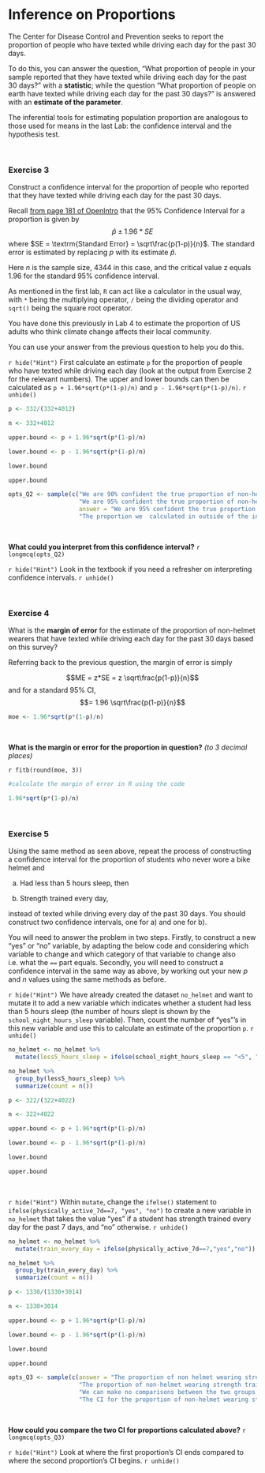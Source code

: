 # Inference on Proportions {-}

The Center for Disease Control and Prevention seeks to report the proportion of people who have texted while driving each day for the past 30 days.

To do this, you can answer the question, "What proportion of people in your sample reported that they have texted while  driving each day for the past 30 days?" with a **statistic**; while the question "What proportion of people on earth have texted while driving each day for the past 30 days?" is answered with an **estimate of the parameter**.

The inferential tools for estimating population proportion are analogous to those used for means in the last Lab: the confidence interval and the hypothesis test.

<br>

### Exercise 3 {-}

Construct a confidence interval for the proportion of people who reported that they have texted while driving each day for the past 30 days.

Recall <a href="https://www.openintro.org/redirect.php?go=os4_tablet&referrer=/stat/os4.php#page=181" target="_blank">from page 181 of OpenIntro</a>  that the 95% Confidence Interval for a proportion is given by $$\hat{p} \pm 1.96*SE$$ where $SE = \textrm{Standard Error} = \sqrt\frac{p(1-p)}{n}$. The standard error is estimated by replacing $p$ with its estimate $\hat{p}$.

Here $n$ is the sample size, 4344 in this case, and the critical value z equals 1.96 for the standard 95% confidence interval.

As mentioned in the first lab, `R` can act like a calculator in the usual way, with `*` being the multiplying operator, `/` being the dividing operator and `sqrt()` being the square root operator.

You have done this previously in Lab 4 to estimate the proportion of US adults who think climate change affects their local community.

You can use your answer from the previous question to help you do this.

`r hide("Hint")`
First calculate an estimate `p` for the proportion of people who have texted while driving each day (look at the output from Exercise 2 for the relevant numbers). The upper and lower bounds can then be calculated as `p + 1.96*sqrt(p*(1-p)/n)` and `p - 1.96*sqrt(p*(1-p)/n)`.
`r unhide()`

```r
p <- 332/(332+4012)

n <- 332+4012

upper.bound <- p + 1.96*sqrt(p*(1-p)/n)

lower.bound <- p - 1.96*sqrt(p*(1-p)/n)

lower.bound

upper.bound
```

```r
opts_Q2 <- sample(c("We are 90% confident the true proportion of non-helmet wearing  students that texted while driving in all 30 of the previous 30 days is somewhere between 0.069 and 0.084.",
                    "We are 95% confident the true proportion of non-helmet wearing  students that texted while driving in all 30 of the previous 30 days is exactly 0.076, since this is inside the confidence interval.",
                    answer = "We are 95% confident the true proportion of non-helmet wearing  students that texted while driving in all 30 of the previous 30 days is somewhere between 0.069 and 0.084.",
                    "The proportion we  calculated in outside of the interval calculated here, therefore we cannot make any valid interpretations."))
```

<br>

**What could you interpret from this confidence interval?**
`r longmcq(opts_Q2)`

`r hide("Hint")`
Look in the textbook if you need a refresher on interpreting confidence intervals.
`r unhide()`

<br>


### Exercise 4 {-}

What is the **margin of error** for the estimate of the proportion of non-helmet wearers that have texted while driving each day for the past 30 days based on this survey?

Referring back to the previous question, the margin of error is simply

$$ME = z*SE = z \sqrt\frac{p(1-p)}{n}$$ and for a standard 95% CI, $$= 1.96 \sqrt\frac{p(1-p)}{n}$$
```r
moe <- 1.96*sqrt(p*(1-p)/n)
```

<br>

**What is the margin or error for the proportion in question?** *(to 3 decimal places)*

`r fitb(round(moe, 3))`

```r
#calculate the margin of error in R using the code

1.96*sqrt(p*(1-p)/n)
```

<br>

### Exercise 5 {-}

Using the same method as seen above, repeat the process of constructing a confidence interval for the proportion of students who never wore a bike helmet and

a) Had less than 5 hours sleep, then

b) Strength trained every day,

instead of texted while driving every day of the past 30 days. You should construct two confidence intervals, one for a) and one for b).

You will need to answer the problem in two steps. Firstly, to construct a new "yes" or "no" variable, by adapting the below code and considering which variable to change and which category of that variable to change also i.e. what the `==` part equals. Secondly, you will need to construct a confidence interval in the same way as above, by working out your new $p$ and $n$ values using the same methods as before.

`r hide("Hint")`
We have already created the dataset `no_helmet` and want to mutate it to add a new variable which indicates whether a student had less than 5 hours sleep (the number of hours slept is shown by the `school_night_hours_sleep` variable). Then, count the number of "yes"'s in this new variable and use this to calculate an estimate of the proportion `p`.
`r unhide()`

```r
no_helmet <- no_helmet %>%
  mutate(less5_hours_sleep = ifelse(school_night_hours_sleep == "<5", "yes", "no"))

no_helmet %>%
  group_by(less5_hours_sleep) %>%
  summarize(count = n())

p <- 322/(322+4022)

n <- 322+4022

upper.bound <- p + 1.96*sqrt(p*(1-p)/n)

lower.bound <- p - 1.96*sqrt(p*(1-p)/n)

lower.bound

upper.bound
```

<br>

`r hide("Hint")`
Within `mutate`, change the `ifelse()` statement to `ifelse(physically_active_7d==7, "yes", "no")` to create a new variable in `no_helmet` that takes the value "yes" if a student has strength trained every day for the past 7 days, and "no" otherwise.
`r unhide()`

```r
no_helmet <- no_helmet %>%
  mutate(train_every_day = ifelse(physically_active_7d==7,"yes","no"))

no_helmet %>%
  group_by(train_every_day) %>%
  summarize(count = n())

p <- 1330/(1330+3014)

n <- 1330+3014

upper.bound <- p + 1.96*sqrt(p*(1-p)/n)

lower.bound <- p - 1.96*sqrt(p*(1-p)/n)

lower.bound

upper.bound
```

```r
opts_Q3 <- sample(c(answer = "The proportion of non helmet wearing strength trainers is probably much greater than the proportion of non-helmet wearing people with less than 5 hours sleep, since the CI is far above.",
                    "The proportion of non-helmet wearing strength trainers probably equals the proportion of non-helmet wearing students that gets less than 5 hours sleep.",
                    "We can make no comparisons between the two groups whatsoever at this stage of the analysis.",
                    "The CI for the proportion of non-helmet wearing strength trainers seems far wider than the CI for the proportion of non-helmet wearing students with less than 5 hours sleep."))
```

<br>

**How could you compare the two CI for proportions calculated above?**
`r longmcq(opts_Q3)`

`r hide("Hint")`
Look at where the first proportion's CI ends compared to where the second proportion's CI begins.
`r unhide()`

<br>

